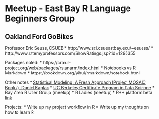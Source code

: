 # Meetup - East Bay R Language Beginners Group
## Oakland Ford GoBikes

Professor Eric Seuss, CSUEB
* http://www.sci.csueastbay.edu/~esuess/
* http://www.ratemyprofessors.com/ShowRatings.jsp?tid=1295355


Packages noted: 
* https://cran.r-project.org/web/packages/rstanarm/index.html
* Notebooks vs R Markdown 
   * https://bookdown.org/yihui/rmarkdown/notebook.html

Other notes
* [Statistical Modeling: A Fresh Approach (Project MOSAIC Books), Daniel Kaplan](https://www.amazon.com/dp/B073WDBJ57/ref=dp-kindle-redirect?_encoding=UTF8&btkr=1)
* [UC Berkeley Certificate Program in Data Science](https://extension.berkeley.edu/public/category/courseCategoryCertificateProfile.do?method=load&certificateId=28652248)
* Bay Area R User Group (meetup)
* R Ladies (meetup)
* R++ platform beta [link](https://rplusplus.com/en/)

Projects:
* Write up my project workflow in R
* Write up my thoughts on how to learn R
